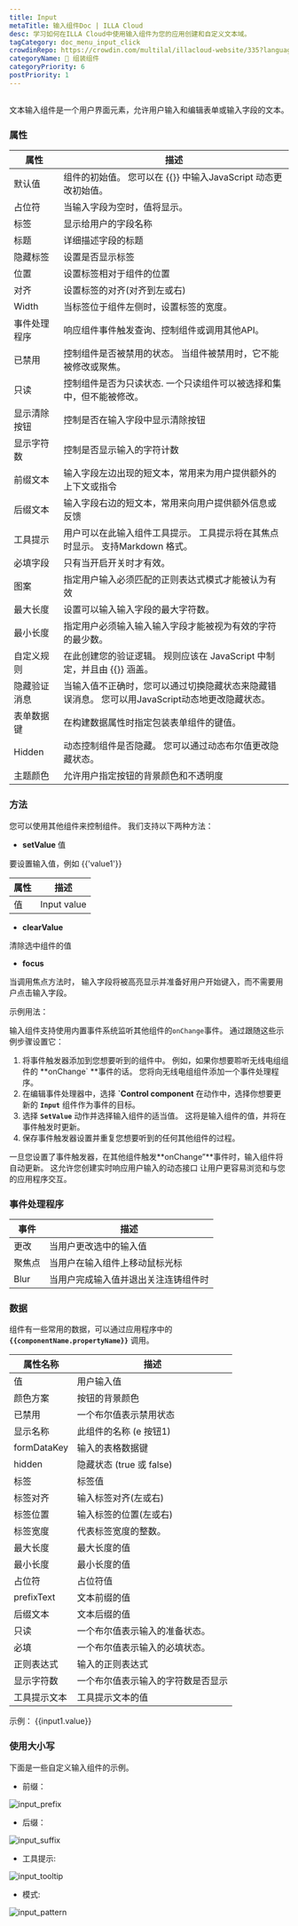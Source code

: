 ```yaml
---
title: Input
metaTitle: 输入组件Doc | ILLA Cloud
desc: 学习如何在ILLA Cloud中使用输入组件为您的应用创建和自定义文本域。
tagCategory: doc_menu_input_click
crowdinRepo: https://crowdin.com/multilal/illacloud-website/335?languages=zhcn&filter=basic&value=0
categoryName: 🧬 组装组件
categoryPriority: 6
postPriority: 1
---
```


## <h2 hidden>输入是什么？</h2>

文本输入组件是一个用户界面元素，允许用户输入和编辑表单或输入字段的文本。

### 属性

| 属性     | 描述                                                    |
| ------ | ----------------------------------------------------- |
| 默认值    | 组件的初始值。 您可以在 {{}} 中输入JavaScript 动态更改初始值。              |
| 占位符    | 当输入字段为空时，值将显示。                                        |
| 标签     | 显示给用户的字段名称                                            |
| 标题     | 详细描述字段的标题                                             |
| 隐藏标签   | 设置是否显示标签                                              |
| 位置     | 设置标签相对于组件的位置                                          |
| 对齐     | 设置标签的对齐(对齐到左或右)                                       |
| Width  | 当标签位于组件左侧时，设置标签的宽度。                                   |
| 事件处理程序 | 响应组件事件触发查询、控制组件或调用其他API。                              |
| 已禁用    | 控制组件是否被禁用的状态。 当组件被禁用时，它不能被修改或聚焦。                      |
| 只读     | 控制组件是否为只读状态. 一个只读组件可以被选择和集中，但不能被修改。                   |
| 显示清除按钮 | 控制是否在输入字段中显示清除按钮                                      |
| 显示字符数  | 控制是否显示输入的字符计数                                         |
| 前缀文本   | 输入字段左边出现的短文本，常用来为用户提供额外的上下文或指令                        |
| 后缀文本   | 输入字段右边的短文本，常用来向用户提供额外信息或反馈                            |
| 工具提示   | 用户可以在此输入组件工具提示。 工具提示将在其焦点时显示。 支持Markdown 格式。          |
| 必填字段   | 只有当开启开关时才有效。                                          |
| 图案     | 指定用户输入必须匹配的正则表达式模式才能被认为有效                             |
| 最大长度   | 设置可以输入输入字段的最大字符数。                                     |
| 最小长度   | 指定用户必须输入输入输入字段才能被视为有效的字符的最少数。                         |
| 自定义规则  | 在此创建您的验证逻辑。 规则应该在 JavaScript 中制定，并且由 {{}} 涵盖。         |
| 隐藏验证消息 | 当输入值不正确时，您可以通过切换隐藏状态来隐藏错误消息。 您可以用JavaScript动态地更改隐藏状态。 |
| 表单数据键  | 在构建数据属性时指定包装表单组件的键值。                                  |
| Hidden | 动态控制组件是否隐藏。 您可以通过动态布尔值更改隐藏状态。                         |
| 主题颜色   | 允许用户指定按钮的背景颜色和不透明度                                    |

### 方法

您可以使用其他组件来控制组件。 我们支持以下两种方法：

-   **setValue** 值

要设置输入值，例如 {{'value1'}}

| 属性 | 描述          |
| -- | ----------- |
| 值  | Input value |

-   **clearValue**

清除选中组件的值 

-   **focus**

当调用焦点方法时， 输入字段将被高亮显示并准备好用户开始键入，而不需要用户点击输入字段。

示例用法：

输入组件支持使用内置事件系统监听其他组件的`onChange`事件。 通过跟随这些示例步骤设置它：

1.  将事件触发器添加到您想要听到的组件中。 例如，如果你想要聆听无线电组组件的 **onChange\` **事件的话。 您将向无线电组组件添加一个事件处理程序。
2.  在编辑事件处理器中，选择 **\`Control component** 在动作中，选择你想要更新的 **`Input`** 组件作为事件的目标。
3.  选择 **`SetValue`** 动作并选择输入组件的适当值。 这将是输入组件的值，并将在事件触发时更新。
4.  保存事件触发器设置并重复您想要听到的任何其他组件的过程。

一旦您设置了事件触发器，在其他组件触发**onChange”**事件时，输入组件将自动更新。 这允许您创建实时响应用户输入的动态接口 让用户更容易浏览和与您的应用程序交互。

### 事件处理程序

| 事件   | 描述                 |
| ---- | ------------------ |
| 更改   | 当用户更改选中的输入值        |
| 聚焦点  | 当用户在输入组件上移动鼠标光标    |
| Blur | 当用户完成输入值并退出关注连铸组件时 |

### 数据

组件有一些常用的数据，可以通过应用程序中的 **`{{componentName.propertyName}}`** 调用。

| 属性名称        | 描述                  |
| ----------- | ------------------- |
| 值           | 用户输入值               |
| 颜色方案        | 按钮的背景颜色             |
| 已禁用         | 一个布尔值表示禁用状态         |
| 显示名称        | 此组件的名称 (e 按钮1)      |
| formDataKey | 输入的表格数据键            |
| hidden      | 隐藏状态 (true 或 false) |
| 标签          | 标签值                 |
| 标签对齐        | 输入标签对齐(左或右)         |
| 标签位置        | 输入标签的位置(左或右)        |
| 标签宽度        | 代表标签宽度的整数。          |
| 最大长度        | 最大长度的值              |
| 最小长度        | 最小长度的值              |
| 占位符         | 占位符值                |
| prefixText  | 文本前缀的值              |
| 后缀文本        | 文本后缀的值              |
| 只读          | 一个布尔值表示输入的准备状态。     |
| 必填          | 一个布尔值表示输入的必填状态。     |
| 正则表达式       | 输入的正则表达式            |
| 显示字符数       | 一个布尔值表示输入的字符数是否显示   |
| 工具提示文本      | 工具提示文本的值            |

示例： {{input1.value}}

### 使用大小写

下面是一些自定义输入组件的示例。

-   前缀：

![input_prefix](https://cdn.illacloud.com/official-website/img/docs/input_prefix.png)

-   后缀：

![input_suffix](https://cdn.illacloud.com/official-website/img/docs/input_suffix.png)

-   工具提示:

![input_tooltip](https://cdn.illacloud.com/official-website/img/docs/input_tooltip.png)

-   模式:

![input_pattern](https://cdn.illacloud.com/official-website/img/docs/input_pattern.png)

